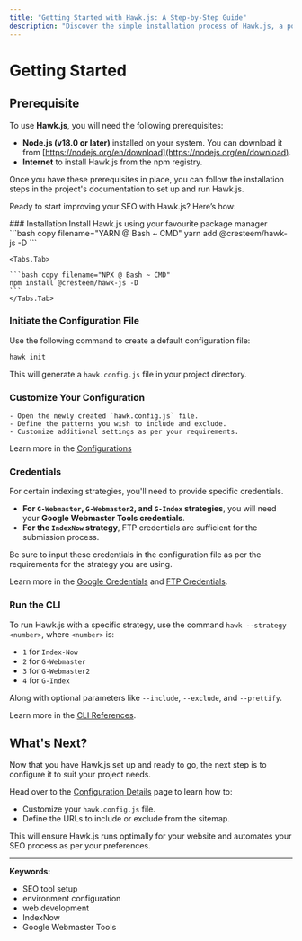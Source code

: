 ```yaml
---
title: "Getting Started with Hawk.js: A Step-by-Step Guide"
description: "Discover the simple installation process of Hawk.js, a powerful tool for enhancing your website's SEO. This guide will ensure you have everything you need to set up Hawk.js and improve your site's visibility."
---
```



# Getting Started

## Prerequisite

To use **Hawk.js**, you will need the following prerequisites:

- **Node.js (v18.0 or later)** installed on your system. You can download it from
  [https://nodejs.org/en/download](https://nodejs.org/en/download).
- **Internet** to install Hawk.js from the npm registry.

Once you have these prerequisites in place, you can follow the installation steps in the project's documentation to set up and run Hawk.js.



Ready to start improving your SEO with Hawk.js? Here’s how:

<Steps>
  ### Installation 
  Install Hawk.js using your favourite package manager
 <Tabs items={['yarn','npm']}>
    <Tabs.Tab>
    ```bash copy filename="YARN @ Bash ~ CMD"
    yarn add @cresteem/hawk-js -D
    ```
    </Tabs.Tab>

    <Tabs.Tab>
        
    ```bash copy filename="NPX @ Bash ~ CMD"
    npm install @cresteem/hawk-js -D
    ```
    </Tabs.Tab>

</Tabs>
  
  ### Initiate the Configuration File
  
  Use the following command to create a default configuration file:
  ```bash
  hawk init
  ```
  This will generate a `hawk.config.js` file in your project directory.
  

  ### Customize Your Configuration
    - Open the newly created `hawk.config.js` file. 
    - Define the patterns you wish to include and exclude.
    - Customize additional settings as per your requirements.

Learn more in the [Configurations](/docs/hawk-js-configuration-settings-guide)


  ### Credentials

For certain indexing strategies, you'll need to provide specific credentials. 

- **For `G-Webmaster`, `G-Webmaster2`, and `G-Index` strategies**, you will need your **Google Webmaster Tools credentials**.
- **For the `IndexNow` strategy**, FTP credentials are sufficient for the submission process.

Be sure to input these credentials in the configuration file as per the requirements for the strategy you are using.

Learn more in the [Google Credentials](/docs/credentials/obtaining-google-credentials-for-hawk-js) and [FTP Credentials](/docs/credentials/ftp-credentials).

### Run the CLI

To run Hawk.js with a specific strategy, use the command `hawk --strategy <number>`, where `<number>` is:

- `1` for `Index-Now` 
- `2` for `G-Webmaster`
- `3` for `G-Webmaster2`
- `4` for `G-Index`
  
Along with optional parameters like `--include`, `--exclude`, and `--prettify`.

Learn more in the [CLI References](/docs/enhancing-seo-with-hawk-js-cli).

</Steps>

## What's Next?

Now that you have Hawk.js set up and ready to go, the next step is to configure it to suit your project needs. 

Head over to the [Configuration Details](/docs/hawk-js-configuration-settings-guide) page to learn how to:

- Customize your `hawk.config.js` file.
- Define the URLs to include or exclude from the sitemap.

This will ensure Hawk.js runs optimally for your website and automates your SEO process as per your preferences.

---

**Keywords:**
<ul className="keywords" >
  <li>SEO tool setup</li>
  <li>environment configuration</li>
  <li>web development</li>
  <li>IndexNow</li>
  <li>Google Webmaster Tools</li>
</ul>

